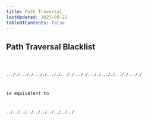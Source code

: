 ```yaml
---
title: Path Traversal
lastUpdated: 2025-09-22
tableOfContents: false
---
```


## Path Traversal Blacklist



<Code code={exampleCode} lang="php" title={fileName} mark={highlights} />

`..././..././..././..././..././..././..././..././..././..././`

is equivalent to

`../../../../../../../../../../`